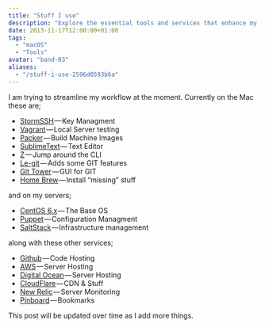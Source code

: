 ```yaml
---
title: "Stuff I use"
description: "Explore the essential tools and services that enhance my efficiency as a developer and sysadmin, from code editors and version control to server hosting."
date: 2013-11-17T12:00:00+01:00
tags:
  - "macOS"
  - "Tools"
avatar: "band-03"
aliases:
  - "/stuff-i-use-2596d0593b6a"
---
```


I am trying to streamline my workflow at the moment. Currently on the Mac these are;

- [StormSSH](https://github.com/emre/storm) — Key Managment
- [Vagrant](http://www.vagrantup.com) — Local Server testing
- [Packer](http://www.packer.io) — Build Machine Images
- [SublimeText](http://www.sublimetext.com) — Text Editor
- [Z](https://github.com/rupa/z) — Jump around the CLI
- [Le-git](http://www.git-legit.org) — Adds some GIT features
- [Git Tower](http://www.git-tower.com) — GUI for GIT
- [Home Brew](http://brew.sh) — Install “missing” stuff

and on my servers;

- [CentOS 6.x](http://centos.org) — The Base OS
- [Puppet](http://puppetlabs.com) — Configuration Managment
- [SaltStack](http://www.saltstack.com/community/) — Infrastructure management

along with these other services;

- [Github](https://github.com/russmckendrick) — Code Hosting
- [AWS](http://aws.amazon.com) — Server Hosting
- [Digital Ocean](https://www.digitalocean.com) — Server Hosting
- [CloudFlare](https://www.cloudflare.com) — CDN & Stuff
- [New Relic](http://newrelic.com) — Server Monitoring
- [Pinboard](https://pinboard.in/) — Bookmarks

This post will be updated over time as I add more things.
